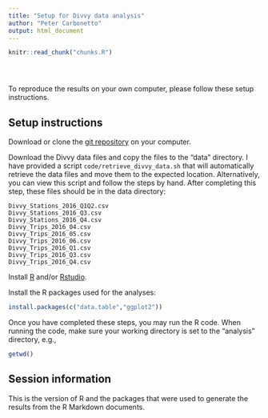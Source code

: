 ```yaml
---
title: "Setup for Divvy data analysis"
author: "Peter Carbonetto"
output: html_document
---
```


<!-- The file analysis/chunks.R contains chunks that define default settings
shared across the workflowr files. -->
```r
knitr::read_chunk("chunks.R")
```

<!-- Update knitr chunk options -->
```r
```

<!-- Insert the date the file was last updated -->
```r
```

<!-- Insert the code version (Git commit SHA1) if Git repository exists and R
 package git2r is installed -->
```r
```

To reproduce the results on your own computer, please follow these
setup instructions.

## Setup instructions

Download or clone the
[git repository](https://github.com/stephenslab/wflow-divvy) on your
computer.

Download the Divvy data files and copy the files to the "data"
directory. I have provided a script `code/retrieve_divvy_data.sh` that
will automatically retrieve the data files and move them to the
expected location. Alternatively, you can view this script and follow
the steps by hand. After completing this step, these files should be
in the data directory:

```
Divvy_Stations_2016_Q1Q2.csv
Divvy_Stations_2016_Q3.csv
Divvy_Stations_2016_Q4.csv
Divvy_Trips_2016_04.csv
Divvy_Trips_2016_05.csv
Divvy_Trips_2016_06.csv
Divvy_Trips_2016_Q1.csv
Divvy_Trips_2016_Q3.csv
Divvy_Trips_2016_Q4.csv
```

Install [R](http://cran.r-project.org) and/or
[Rstudio](https://www.rstudio.com/products/rstudio).

Install the R packages used for the analyses:

```r
install.packages(c("data.table","ggplot2"))
```

Once you have completed these steps, you may run the R code. When
running the code, make sure your working directory is set to the
"analysis" directory, e.g.,

```r
getwd()
```

## Session information

This is the version of R and the packages that were used to generate
the results from the R Markdown documents.

```r
```
